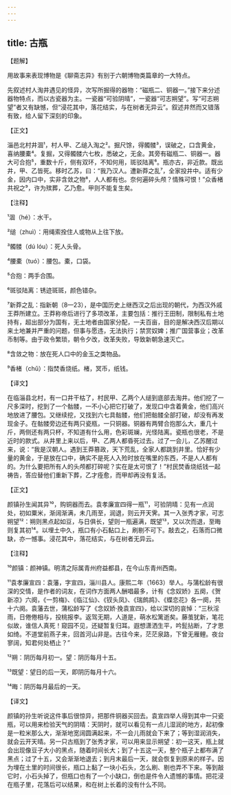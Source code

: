 ```yaml
---
---
---
```

title: 古瓶
---




【题解】


用故事来表现博物是《聊斋志异》有别于六朝博物类篇章的一大特点。

先叙述村人淘井遇见的怪异，次写所掘得的器物：“磁瓶二、铜器一。”接下来分述器物特点，而以古瓷器为主。一瓷器“可验阴晴”，一瓷器“可志朔望”。写“可志朔望”者又有缺憾，但“浸花其中，落花结实，与在树者无异云”。叙述井然而又错落有致，给人留下深刻的印象。


【正文】

淄邑北村井涸¹，村人甲、乙缒入淘之²。掘尺馀，得髑髅³，误破之，口含黄金，喜纳腰橐⁴。复掘，又得髑髅六七枚，悉破之，无金。其旁有磁瓶二、铜器一。器大可合抱⁵，重数十斤，侧有双环，不知何用，斑驳陆离⁶。瓶亦古，非近款。既出井，甲、乙皆死。移时乙苏，曰：“我乃汉人。遭新莽之乱⁷，全家投井中。适有少金，因内口中，实非含敛之物⁸，人人都有也。奈何遍碎头颅？情殊可恨！”众香楮共祝之⁹，许为殡葬，乙乃愈。甲则不能复生矣。

【注释】


¹涸（hé）：水干。

²缒（zhuì）：用绳索拴住人或物从上往下放。

³髑髅（dú lóu）：死人头骨。

⁴腰橐（tuó）：腰包。橐，口袋。

⁵合抱：两手合围。

⁶斑驳陆离：锈迹斑斑，颜色错杂。

⁷新莽之乱：指新朝（8—23），是中国历史上继西汉之后出现的朝代，为西汉外戚王莽所建立。王莽称帝后进行了多项改革，主要包括：推行王田制，限制私有土地持有，超出部分为国有，无土地者由国家分配，一夫百亩，目的是解决西汉后期以来土地兼并严重的问题，但事与愿违，无法执行；禁赏奴婢；推广国营事业；改革币制等。由于政令繁琐，朝令夕改，改革失败，导致新朝急速灭亡。

⁸含敛之物：放在死人口中的金玉之类物品。

⁹香楮（chǔ）：指焚香烧纸。楮，冥币，纸钱。





【译文】


在临淄县北村，有一口井干枯了，村民甲、乙两个人缒到底部去淘井。他们挖了一尺多深时，挖到了一个骷髅，一不小心把它打破了，发现口中含着黄金，他们高兴地放进了腰包。又继续挖，又找到六七具骷髅，他们把骷髅全部打破，却没有再发现金子。在骷髅旁边还有两只瓷瓶，一只铜器。铜器有两臂合抱那么大，重几十斤，两侧还有两只杯，不知道有什么用，色彩斑斓，光怪陆离。瓷瓶也很老，不是近时的款式。从井里上来以后，甲、乙两人都昏死过去。过了一会儿，乙苏醒过来，说：“我是汉朝人。遇到王莽篡政，天下荒乱，全家人都跳到井里。恰好有少量的黄金，于是放在口中，确实不是死人入殓时放在嘴里的东西，不是人人都有的。为什么要把所有人的头颅都打碎呢？实在是太可恨了！”村民焚香烧纸钱一起祷告，答应替他们重新下葬，乙才痊愈，而甲却再没有复活。


【正文】

颜镇孙生闻其异¹⁰，购铜器而去。袁孝廉宣四得一瓶¹¹，可验阴晴：见有一点润处，初如粟米，渐阔渐满，未几雨至，润退，则云开天霁。其一入张秀才家，可志朔望¹²：朔则黑点起如豆，与日俱长，望则一瓶遍满，既望¹³，又以次而退，至晦则复其初¹⁴。以埋土中久，瓶口有小石黏口上，刷剔不可下。敲去之，石落而口微缺，亦一憾事。浸花其中，落花结实，与在树者无异云。

【注释】


¹⁰颜镇：颜神镇。明清之际属青州府益都县，在今山东青州西南。

¹¹袁孝廉宣四：袁藩，字宣四，淄川县人。康熙二年（1663）举人。与蒲松龄有很深的交情，是作者的词友，在词作方面两人酬唱最多，计有《念奴娇》五阕，《贺新凉》六阕，《一剪梅》、《临江仙》、《钗头凤》、《瑞鹧鸪》、《蝶恋花》各一阕，共十六阕。袁藩去世，蒲松龄写了《念奴娇·挽袁宣四》，给以深切的哀悼：“三秋淫雨，日倦倦相与，投桃报李。返驾无期，人道是，萌水松篱逝矣。藤茧犹新，笔花似故，谁信人真死！窥园不见，还疑暂复归耳。遐想潇洒生平，吟髭拈断，了才思如绮。不道堂前燕子来，回首河山非是。古往今来，茫茫泉路，下曾无雁鲤。夜台寥阔，知君何处栖止？”

¹²朔：阴历每月初一。望：阴历每月十五。

¹³既望：望日的后一天，即阴历每月十六。

¹⁴晦：阴历每月最后的一天。





【译文】


颜镇的孙生听说这件事后很惊异，把那件铜器买回去。袁宣四举人得到其中一只瓷瓶，可以用来检验天气的阴晴：天阴时，就可以看见有一点儿湿润的地方，起初像是一粒米那么大，渐渐地宽阔圆满起来，不一会儿雨就会下来了；等到湿润消失，就会云开天晴。另一只古瓶到了张秀才家，可以用来显示朔望：初一这天，瓶上就会出现像豆子大小的黑点，随着时间长大；到了十五这一天，整个瓶子上都布满了黑点；过了十五，又会渐渐地退去；到月末最后一天，就会恢复到原来的样子。因为埋在土里的时间很长，瓶口上黏了一块小石头，怎么刷、剔也弄不下来。等到敲它时，小石头掉了，但瓶口也有了一个小缺口，倒也是件令人遗憾的事情。把花浸在瓶子里，花落后可以结果，和在树上长着的没有什么不同。
